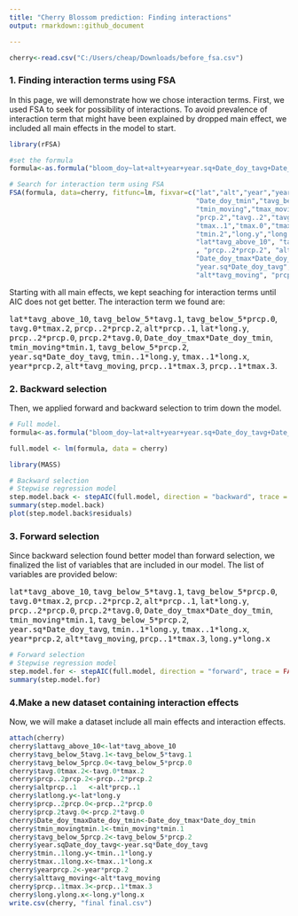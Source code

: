 ---
title: "Cherry Blossom prediction: Finding interactions"
output: rmarkdown::github_document

---
<!--   rmarkdown::github_document
    code_folding: hide
    code_download: true -->
```{r, include=FALSE, warning = FALSE, message = FALSE, echo = FALSE}
cherry<-read.csv("C:/Users/cheap/Downloads/before_fsa.csv")
```

### <b> 1.  Finding interaction terms using FSA </b>
In this page, we will demonstrate how we chose interaction terms. First, we used FSA to seek for possibility of interactions. To avoid prevalence of interaction term that might have been explained by dropped main effect, we included all main effects in the model to start. 

```{r, message=FALSE, warning=FALSE}
library(rFSA)

#set the formula 
formula<-as.formula("bloom_doy~lat+alt+year+year.sq+Date_doy_tavg+Date_doy_tmax+Date_doy_tmin+tavg_below_5+tavg_above_10+tavg_moving+tmin_moving+tmax_moving+prcp..2+prcp..1+prcp.0+prcp.1+prcp.2+tavg..2+tavg..1+tavg.0+tavg.1+tavg.2+tmax..2+tmax..1+tmax.0+tmax.1+tmax.2+tmin..2+tmin..1+tmin.0+tmin.1+tmin.2+long.y+long.x+slope+dg2_coef+intc+tavg.3+tmin.3+tmax.3")

# Search for interaction term using FSA
FSA(formula, data=cherry, fitfunc=lm, fixvar=c("lat","alt","year","year.sq","Date_doy_tavg","Date_doy_tmax",
                                               "Date_doy_tmin","tavg_below_5","tavg_above_10","tavg_moving",
                                               "tmin_moving","tmax_moving","prcp..2","prcp..1","prcp.0","prcp.1",
                                               "prcp.2","tavg..2","tavg..1","tavg.0","tavg.1","tavg.2","tmax..2",
                                               "tmax..1","tmax.0","tmax.1","tmax.2","tmin..2","tmin..1","tmin.0","tmin.1",
                                               "tmin.2","long.y","long.x","slope","dg2_coef","intc","tavg.3","tmin.3","tmax.3",
                                               "lat*tavg_above_10", "tavg_below_5*tavg.1", "tavg_below_5*prcp.0", "tavg.0*tmax.2"
                                               , "prcp..2*prcp.2", "alt*prcp..1", "lat*long.y", "prcp..2*prcp.0", "prcp.2*tavg.0",
                                               "Date_doy_tmax*Date_doy_tmin", "tmin_moving*tmin.1", "tavg_below_5*prcp.2",
                                               "year.sq*Date_doy_tavg", "tmin..1*long.y", "tmax..1*long.x", "year*prcp.2",
                                               "alt*tavg_moving", "prcp..1*tmax.3", "prcp..1*tmax.3"), quad=T, interactions=T )
```

Starting with all main effects, we kept seaching for interaction terms until AIC does not get better. The interaction term we found are:

<tt>lat\*tavg_above_10</tt>, <tt>tavg_below_5\*tavg.1</tt>, <tt>tavg_below_5\*prcp.0</tt>, <tt>tavg.0\*tmax.2</tt>, 
<tt>prcp..2\*prcp.2</tt>, <tt>alt\*prcp..1</tt>, <tt>lat\*long.y</tt>, <tt>prcp..2\*prcp.0</tt>, <tt>prcp.2\*tavg.0</tt>, 
<tt>Date_doy_tmax\*Date_doy_tmin</tt>, <tt>tmin_moving\*tmin.1</tt>, <tt>tavg_below_5\*prcp.2</tt>, 
<tt>year.sq\*Date_doy_tavg</tt>, <tt>tmin..1\*long.y</tt>, <tt>tmax..1\*long.x</tt>, <tt>year\*prcp.2</tt>, <tt>alt\*tavg_moving</tt>, <tt>prcp..1\*tmax.3</tt>, <tt>prcp..1\*tmax.3</tt>.


### <b> 2.  Backward selection</b>

Then, we applied forward and backward selection to trim down the model.

```{r}

# Full model.
formula<-as.formula("bloom_doy~lat+alt+year+year.sq+Date_doy_tavg+Date_doy_tmax+Date_doy_tmin+tavg_below_5+tavg_above_10+tavg_moving+tmin_moving+tmax_moving+prcp..2+prcp..1+prcp.0+prcp.1+prcp.2+tavg..2+tavg..1+tavg.0+tavg.1+tavg.2+tmax..2+tmax..1+tmax.0+tmax.1+tmax.2+tmin..2+tmin..1+tmin.0+tmin.1+tmin.2+long.y+long.x+slope+dg2_coef+intc+tavg.3+tmin.3+tmax.3+lat*tavg_above_10+tavg_below_5*tavg.1+tavg_below_5*prcp.0+tavg.0*tmax.2+prcp..2*prcp.2+alt*prcp..1+lat*long.y+prcp..2*prcp.0+prcp.2*tavg.0+Date_doy_tmax*Date_doy_tmin+tmin_moving*tmin.1+tavg_below_5*prcp.2+year.sq*Date_doy_tavg+tmin..1*long.y+tmax..1*long.x+year*prcp.2+alt*tavg_moving+prcp..1*tmax.3+long.y*long.x")

full.model <- lm(formula, data = cherry)

library(MASS)

# Backward selection
# Stepwise regression model
step.model.back <- stepAIC(full.model, direction = "backward", trace = FALSE)
summary(step.model.back)
plot(step.model.back$residuals)
```

### <b> 3. Forward selection </b>

 Since backward selection found better model than forward selection, we finalized the list of variables that are included in our model. The list of variables are provided below:

<tt>lat\*tavg_above_10</tt>, <tt>tavg_below_5\*tavg.1</tt>, <tt>tavg_below_5\*prcp.0</tt>, <tt>tavg.0\*tmax.2</tt>, 
<tt>prcp..2\*prcp.2</tt>, <tt>alt\*prcp..1</tt>, <tt>lat\*long.y</tt>, <tt>prcp..2\*prcp.0</tt>, 
<tt>prcp.2\*tavg.0</tt>, <tt>Date_doy_tmax\*Date_doy_tmin</tt>, <tt>tmin_moving\*tmin.1</tt>, <tt>tavg_below_5\*prcp.2</tt>, 
<tt>year.sq\*Date_doy_tavg</tt>, <tt>tmin..1\*long.y</tt>, <tt>tmax..1\*long.x</tt>, <tt>year\*prcp.2</tt>, 
<tt>alt\*tavg_moving</tt>, <tt>prcp..1\*tmax.3</tt>, <tt>long.y\*long.x</tt>


```{r}
# Forward selection
# Stepwise regression model
step.model.for <- stepAIC(full.model, direction = "forward", trace = FALSE)
summary(step.model.for)

```


### <b> 4.Make a new dataset containing interaction effects </b>

Now, we will make a dataset include all main effects and interaction effects. 


```{r}
attach(cherry)
cherry$lattavg_above_10<-lat*tavg_above_10
cherry$tavg_below_5tavg.1<-tavg_below_5*tavg.1
cherry$tavg_below_5prcp.0<-tavg_below_5*prcp.0
cherry$tavg.0tmax.2<-tavg.0*tmax.2
cherry$prcp..2prcp.2<-prcp..2*prcp.2
cherry$altprcp..1	<-alt*prcp..1
cherry$latlong.y<-lat*long.y
cherry$prcp..2prcp.0<-prcp..2*prcp.0
cherry$prcp.2tavg.0<-prcp.2*tavg.0
cherry$Date_doy_tmaxDate_doy_tmin<-Date_doy_tmax*Date_doy_tmin
cherry$tmin_movingtmin.1<-tmin_moving*tmin.1
cherry$tavg_below_5prcp.2<-tavg_below_5*prcp.2
cherry$year.sqDate_doy_tavg<-year.sq*Date_doy_tavg
cherry$tmin..1long.y<-tmin..1*long.y
cherry$tmax..1long.x<-tmax..1*long.x
cherry$yearprcp.2<-year*prcp.2
cherry$alttavg_moving<-alt*tavg_moving
cherry$prcp..1tmax.3<-prcp..1*tmax.3
cherry$long.ylong.x<-long.y*long.x
write.csv(cherry, "final final.csv")

```